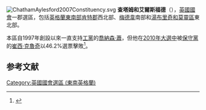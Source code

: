 {{noteTA
|G1=PoliticiansUK
|T=zh-hans:查塔姆和艾尔斯福德 (英国国会选区); zh-hk:漆咸和艾爾斯福德 (英國國會選區); zh-tw:查塔姆和艾爾斯福德 (英國國會選區);
|1=zh-hans:查塔姆和艾尔斯福德; zh-hk:漆咸和艾爾斯福德; zh-tw:查塔姆和艾爾斯福德;
}}
[[File:ChathamAylesford2007Constituency.svg|right]]
'''查塔姆和艾爾斯福德'''（{{lang-en|Chatham and Aylesford}}），[[英國|英國]][[英國國會|國會]]一郡選區，包括[[英格蘭|英格蘭]][[東南英格蘭|東南部]][[肯特郡|肯特郡]]西北部、[[梅德韋|梅德韋]]南部和[[湯布里奇和莫靈區|湯布里奇和莫靈區]]東北部。

本區自1997年創設以來一直支持[[工黨_(英國)|工黨]]的[[喬納森·蕭|喬納森·蕭]]，但他在[[2010年英國大選|2010年大選中]]被[[保守黨_(英國)|保守黨]]的[[崔西·克魯奇|崔西·克魯奇]]以46.2%選票擊敗<ref name="">{{cite news|publisher=[[英國廣播公司|英國廣播公司]]|date=2010年5月7日|title=Election 2010/Constituency/Chatham & Aylesford|url=http://news.bbc.co.uk/1/shared/election2010/results/constituency/a97.stm|accessdate=2010年10月29日|archive-date=2017年8月23日|archive-url=https://web.archive.org/web/20170823072527/http://news.bbc.co.uk/1/shared/election2010/results/constituency/a97.stm|dead-url=no}}</ref>。

== 参考文献 ==
<div class="references-small">
<references></references>
</div>
{{英國國會選區 (東南英格蘭)}}
{{DEFAULTSORT:Chatham and Aylesford}}
[[Category:英國國會選區_(東南英格蘭)|Category:英國國會選區 (東南英格蘭)]]